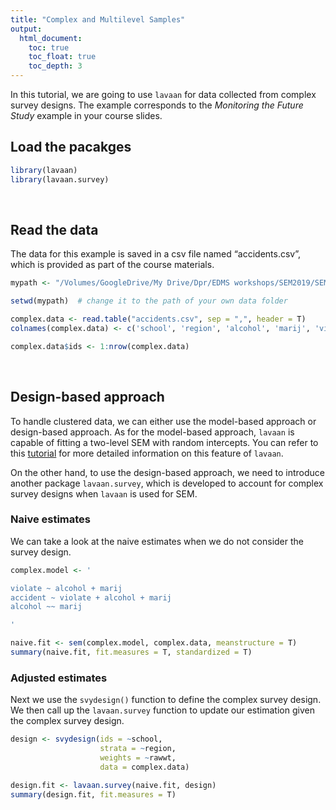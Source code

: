 ```yaml
---
title: "Complex and Multilevel Samples"
output:
  html_document:
    toc: true
    toc_float: true
    toc_depth: 3
---
```


In this tutorial, we are going to use `lavaan` for data collected from complex survey designs. The example corresponds to the *Monitoring the Future Study* example in your course slides.


## Load the pacakges

```r
library(lavaan)
library(lavaan.survey)
```

<br>


## Read the data

The data for this example is saved in a csv file named "accidents.csv", which is provided as part of the course materials.  


```r
mypath <- "/Volumes/GoogleDrive/My Drive/Dpr/EDMS workshops/SEM2019/SEM Second Course Mplus 2019/Advanced Examples/2. Real Data Examples"
```

```r
setwd(mypath)  # change it to the path of your own data folder

complex.data <- read.table("accidents.csv", sep = ",", header = T)
colnames(complex.data) <- c('school', 'region', 'alcohol', 'marij', 'violate', 'accident', 'rawwt', 'relwt')

complex.data$ids <- 1:nrow(complex.data)

```

<br>


## Design-based approach

To handle clustered data, we can either use the model-based approach or design-based approach. As for the model-based approach, `lavaan` is capable of fitting a two-level SEM with random intercepts. You can refer to this [tutorial](http://lavaan.ugent.be/tutorial/multilevel.html) for more detailed information on this feature of `lavaan`. 

On the other hand, to use the design-based approach, we need to introduce another package `lavaan.survey`, which is developed to account for complex survey designs when `lavaan` is used for SEM. 

### Naive estimates

We can take a look at the naive estimates when we do not consider the survey design.

```r

complex.model <- '

violate ~ alcohol + marij
accident ~ violate + alcohol + marij
alcohol ~~ marij

'

naive.fit <- sem(complex.model, complex.data, meanstructure = T)
summary(naive.fit, fit.measures = T, standardized = T)

```

### Adjusted estimates

Next we use the `svydesign()` function to define the complex survey design. We then call up the `lavaan.survey` function to update our estimation given the complex survey design.


```r
design <- svydesign(ids = ~school, 
                    strata = ~region, 
                    weights = ~rawwt,
                    data = complex.data)

design.fit <- lavaan.survey(naive.fit, design)
summary(design.fit, fit.measures = T)

```

<div class="tocify-extend-page" data-unique="tocify-extend-page" style="height: 0;"></div>
